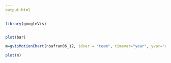 ```yaml
---
output:html
---
```


```r
library(googleVis)


plot(bar)
```

```r
m=gvisMotionChart(nbafran06_12, idvar = "team", timevar="year", yvar="revenue")

plot(m)

```

